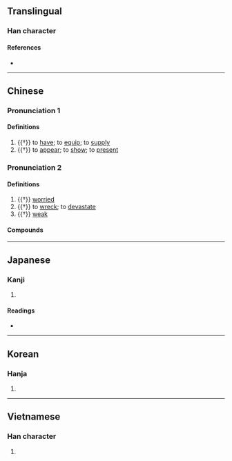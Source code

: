 {{character info/new}}
==Translingual==

===Han character===
{{Han char|rn=9|rad=人|as=12|sn=14|four=27247|canj=OSND|ids=⿰亻孱}}

====References====
* {{Han ref|kx=0116.280|dkj=01103|dj=0248.060|hdz=10222.110|uh=50DD|ud=20701|bh=E0F7|bd=57591}}

----

==Chinese==
{{zh-forms}}

===Pronunciation 1===
{{zh-pron
|m=zhuàn
|c=zaan6
|mc=2
|oc=2
|cat=v
}}

====Definitions====
{{zh-hanzi}}

# {{†}} to [[have]]; to [[equip]]; to [[supply]]
# {{†}} to [[appear]]; to [[show]]; to [[present]]

===Pronunciation 2===
{{zh-pron
|m=chán
|c=saan4
|mc=1
|oc=1
|cat=a
}}

====Definitions====
{{zh-hanzi}}

# {{†}} [[worried]]
# {{†}} to [[wreck]]; to [[devastate]]
# {{†}} [[weak]]

====Compounds====
{{zh-der|僝僽|自僝自僽}}

----

==Japanese==

===Kanji===
{{ja-kanji|grade=|rs=人12}}

# {{defn|lang=ja|sort=人12}}

====Readings====
* {{ja-readings|on=[[さん]] (san), [[ぜん]] (zen)|kun=[[そなえる]] (sonaeru), [[ののしる]] (nonoshiru), [[あらわす]] (arawasu)}}

----

==Korean==

===Hanja===
{{ko-hanja|hangeul=잔|rv=jan|mr=chan}}

# {{defn|lang=ko|sort=人12}}

----

==Vietnamese==

===Han character===
{{vi-readings|rs=人12
|hanviet=sạn
}}

# {{defn|lang=vi|sort=人12}}